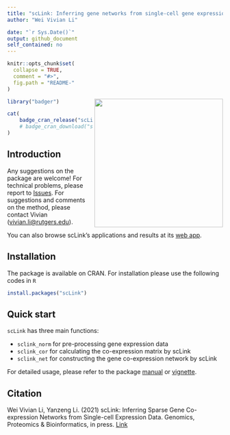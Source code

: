 ```yaml
---
title: "scLink: Inferring gene networks from single-cell gene expression data"
author: "Wei Vivian Li"

date: "`r Sys.Date()`"
output: github_document
self_contained: no
---
```


<!-- README.md is generated from README.Rmd. Please edit that file -->

```r
knitr::opts_chunk$set(
  collapse = TRUE,
  comment = "#>",
  fig.path = "README-"
)
```

<img src="https://github.com/Vivianstats/scLink/raw/master/inst/docs/sclink.png" height="300" align="right" />


```r
library("badger")
```

```r
cat(
	badge_cran_release("scLink", "green")
	# badge_cran_download("scLink", "grand-total", "green")
)
```



Introduction
------------

Any suggestions on the package are welcome! For technical problems, please report to [Issues](https://github.com/Vivianstats/scLink/issues). For suggestions and comments on the method, please contact Vivian (<vivian.li@rutgers.edu>).

You can also browse scLink's applications and results at its [web app](https://rutgersbiostat.shinyapps.io/sclink/).

Installation
------------

The package is available on CRAN. For installation please use the following codes in `R`
``` r
install.packages("scLink")
```


Quick start
-----------

`scLink` has three main functions:

-   `sclink_norm` for pre-processing gene expression data
-   `sclink_cor` for calculating the co-expression matrix by scLink
-   `sclink_net` for constructing the gene co-expression network by scLink

For detailed usage, please refer to the package [manual](https://github.com/Vivianstats/scLink/blob/master/inst/docs/) or [vignette](https://github.com/Vivianstats/scLink/blob/master/vignettes/).


Citation
-----------

Wei Vivian Li, Yanzeng Li. (2021) scLink: Inferring Sparse Gene Co-expression Networks from Single-cell Expression Data. Genomics, Proteomics & Bioinformatics, in press.
[Link](https://doi.org/10.1016/j.gpb.2020.11.006)
